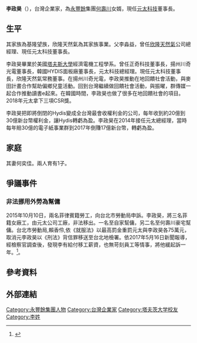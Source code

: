 {{Infobox Person
| name=李政昊
|different name=
| image name=
| sex = 男
| native place =
| now=
| period=
| party=
| date of birth = {{birth_year_and_age|1975}}
| place of birth = {{TWN}}[[基隆市|基隆市]]
| nationality={{ROC}}
| spouse =何奕佳
| parents =李淼益（父）
| children =1子
| relatives =[[何壽川|何壽川]]（岳父）
| occupation =[[元太科技|元太科技]]董事長
| educate = 
* [[美國|美國]][[塔夫斯大學|塔夫斯大學]]經濟電機工程學系
| past = 
* [[元太科技|元太科技]]財控中心處長
* [[川奇光電科技|川奇光電科技]]董事長
* [[韓國|韓國]]Hydis公司董事長
* [[元太科技|元太科技]]總經理
* [[元太科技|元太科技]]董事長
}}

'''李政昊'''（{{bd|1975年||||}}），台灣企業家，為[[永豐餘|永豐餘]]集團[[何壽川|何壽川]]女婿，現任[[元太科技|元太科技]]董事長。

==生平==
其家族為基隆望族，欣隆天然氣為其家族事業。父李淼益，曾任[[欣隆天然氣|欣隆天然氣]]公司總經理、現任元太科技董事長。

李政昊畢業於美國[[塔夫斯大學|塔夫斯大學]]經濟電機工程學系。曾任正奇科技董事長，揚州川奇光電董事長，韓國HYDIS面板廠董事長，元太科技總經理。現任元太科技董事長，欣隆天然氣常務董事。在揚州川奇光電，李政昊推動在地回饋社會活動，與麥田計畫合作幫助偏鄉兒童活動。回到台灣繼續做回饋社會活動，與振曜，群傳媒一起合作推動讀書e起來。在韓國時間，李政昊也做了很多在地回饋社會的項目。2018年元太拿下三項CSR獎。

李政昊把即將倒閉的Hydis變成全台灣最會收權利金的公司，每年收到約20億到30億新台幣權利金，讓Hydis轉虧為盈。李政昊在2014年接任元太總經理，當時每年賠30億的電子紙事業群到2017年倒賺17億新台幣，轉虧為盈。

==家庭==
其妻何奕佳。兩人育有1子。

==爭議事件==
===非法挪用外勞為幫傭===
2015年10月10日，兩名菲律賓籍勞工，向台北市勞動局申訴。李政昊，將三名菲籍女廠工，由元太公司工廠，非法移出。一名至自家幫傭，另二名至何壽川豪宅幫傭。台北市勞動局,賴香伶,依《就服法》以最高罰金重罰元太與李政昊各75萬元，取消元李政昊以《刑法》背信罪移送至台北地檢署。依2017年5月16日新聞報導，經檢察官調查後，發現李有給付移工薪資，也無苛刻員工等情事，將他緩起訴一年。<ref>{{cite news|title=產業移工變豪宅幫傭 元太總座獲緩起訴|url=https://news.ltn.com.tw/news/society/breakingnews/2068922|accessdate=2020-08-07|archive-date=2019-07-11|archive-url=https://web.archive.org/web/20190711114939/https://news.ltn.com.tw/news/society/breakingnews/2068922|dead-url=no}}</ref>。

== 參考資料 ==
{{reflist}}

==外部連結==

{{DEFAULTSORT: Li}}
[[Category:永豐餘集團人物|Category:永豐餘集團人物]]
[[Category:台灣企業家|Category:台灣企業家]]
[[Category:塔夫茨大学校友|Category:塔夫茨大学校友]]
[[Category:李姓|Category:李姓]]